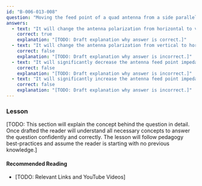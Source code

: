 ```yaml
---
id: "B-006-013-008"
question: "Moving the feed point of a quad antenna from a side parallel to the ground to a side perpendicular to the ground will have what effect?"
answers:
  - text: "It will change the antenna polarization from horizontal to vertical"
    correct: true
    explanation: "[TODO: Draft explanation why answer is correct.]"
  - text: "It will change the antenna polarization from vertical to horizontal"
    correct: false
    explanation: "[TODO: Draft explanation why answer is incorrect.]"
  - text: "It will significantly decrease the antenna feed point impedance"
    correct: false
    explanation: "[TODO: Draft explanation why answer is incorrect.]"
  - text: "It will significantly increase the antenna feed point impedance"
    correct: false
    explanation: "[TODO: Draft explanation why answer is incorrect.]"
---
```


### Lesson

[TODO: This section will explain the concept behind the question in detail. Once drafted the reader will understand all necessary concepts to answer the question confidently and correctly. The lesson will follow pedagogy best-practices and assume the reader is starting with no previous knowledge.]

#### Recommended Reading

- [TODO: Relevant Links and YouTube Videos]

